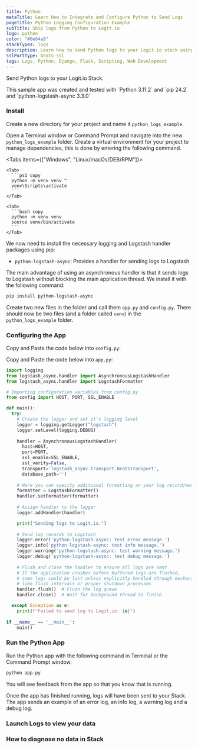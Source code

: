 ```yaml
---
title: Python
metaTitle: Learn How to Integrate and Configure Python to Send Logs
pageTitle: Python Logging Configuration Example
subTitle: Ship logs from Python to Logit.io
logo: python
color: "#0e64a9"
stackTypes: logs
description: Learn how to send Python logs to your Logit.io stack using our configuration examples
sslPortType: beats-ssl
tags: Logs, Python, Django, Flask, Scripting, Web Development
---
```


Send Python logs to your Logit.io Stack.

<Steps>

  <Callout type="info">
    This sample app was created and tested with `Python 3.11.2` and `pip 24.2` and `python-logstash-async 3.3.0`
  </Callout>

  ### Install

  Create a new directory for your project and name it `python_logs_example`.

  Open a Terminal window or Command Prompt and navigate into the new `python_logs_example` folder. 
  Create a virtual environment for your project to manage dependencies, this is done by entering the following command.

  <Tabs items={["Windows", "Linux/macOs/DEB/RPM"]}>

    <Tab>
      ```ps1 copy
      python -m venv venv ^
      venv\Scripts\activate
      ```
    </Tab>

    <Tab>
      ```bash copy
      python -m venv venv
      source venv/bin/activate
      ```
    </Tab>

  </Tabs>

  We now need to install the necessary logging and Logstash handler packages using pip:

  - `python-logstash-async`: Provides a handler for sending logs to Logstash

  The main advantage of using an asynchronous handler is that it sends logs to Logstash without blocking the main application thread. 
  We install it with the following command:

  ```bash copy
  pip install python-logstash-async
  ```

  Create two new files in the folder and call them `app.py` and `config.py`. There should now be 
  two files (and a folder called `venv`) in the `python_logs_example` folder.

  ### Configuring the App

  Copy and Paste the code below into `config.py`:

  <SendLogsViaPython />

  Copy and Paste the code below into `app.py`:

  ```python copy showLineNumbers 
  import logging
  from logstash_async.handler import AsynchronousLogstashHandler
  from logstash_async.handler import LogstashFormatter

  # Importing configuration variables from config.py
  from config import HOST, PORT, SSL_ENABLE

  def main():
    try:
      # Create the logger and set it's logging level
      logger = logging.getLogger("logstash")
      logger.setLevel(logging.DEBUG)   
      
      handler = AsynchronousLogstashHandler(
        host=HOST, 
        port=PORT, 
        ssl_enable=SSL_ENABLE, 
        ssl_verify=False,
        transport='logstash_async.transport.BeatsTransport',
        database_path='')
      
      # Here you can specify additional formatting on your log record/message
      formatter = LogstashFormatter()
      handler.setFormatter(formatter)
      
      # Assign handler to the logger
      logger.addHandler(handler)

      print("Sending logs to Logit.io.")
      
      # Send log records to Logstash 
      logger.error('python-logstash-async: test error message.')
      logger.info('python-logstash-async: test info message.')
      logger.warning('python-logstash-async: test warning message.')
      logger.debug('python-logstash-async: test debug message.')
      
      # Flush and close the handler to ensure all logs are sent
      # If the application crashes before buffered logs are flushed, 
      # some logs could be lost unless explicitly handled through mechanisms 
      # like flush intervals or proper shutdown processes
      handler.flush()  # Flush the log queue
      handler.close()  # Wait for background thread to finish

    except Exception as e:
      print(f"Failed to send log to Logit.io: {e}")
    
  if __name__ == '__main__':
      main()
  ```

  ### Run the Python App

  Run the Python app with the following command in Terminal or the Command Prompt window.

  ```bash copy
  python app.py
  ```

  You will see feedback from the app so that you know that is running.

  Once the app has finished running, logs will have been sent to your Stack. The app sends an example of 
  an error log, an info log, a warning log and a debug log.

  ### Launch Logs to view your data

  <LaunchVisualizer type="logs" />

  ### How to diagnose no data in Stack

  <DiagnoseNoData />

</Steps>